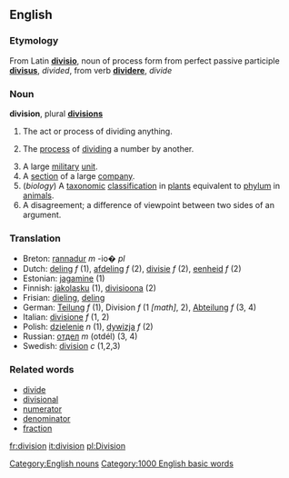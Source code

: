 ==English==
===Etymology===
From Latin '''[[divisio]]''', noun of process form from perfect passive participle '''[[divisus]]''', ''divided'', from verb '''[[dividere]]''', ''divide''

===Noun===
'''division''', plural '''[[divisions]]'''

#The act or process of dividing anything.
#{{arithmetic}} The [[process]] of [[divide|dividing]] a number by another.
#A large [[military]] [[unit]].
#A [[section]] of a large [[company]].
#(''biology'') A [[taxonomic]] [[classification]] in [[plant]]s equivalent to [[phylum]] in [[animal]]s.
#A disagreement; a difference of viewpoint between two sides of an argument.

===Translation===
*Breton: [[rannadur]] ''m'' -io� ''pl''
*Dutch: [[deling]] ''f'' (1), [[afdeling]] ''f'' (2), [[divisie]] ''f''  (2), [[eenheid]] ''f'' (2)
*Estonian: [[jagamine]] (1)
*Finnish: [[jakolasku]] (1), [[divisioona]] (2)
*Frisian: [[dieling]], [[deling]]
*German: [[Teilung]] ''f'' (1), Division ''f'' (1 ''[math]'', 2), [[Abteilung]] ''f'' (3, 4)
*Italian: [[divisione]] ''f'' (1, 2)
*Polish: [[dzielenie]] ''n'' (1), [[dywizja]] ''f'' (2)
*Russian: [[отдел]] ''m'' (otdél) (3, 4)
*Swedish: [[division]] ''c'' (1,2,3)

===Related words===
*[[divide]]
*[[divisional]]
*[[numerator]]
*[[denominator]]
*[[fraction]]
[[Category:English nouns]]

[[fr:division]]
[[it:division]]
[[pl:Division]]
[[Category:1000 English basic words]]